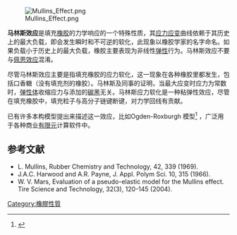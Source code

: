 {{expand|time=2014-02-22T10:11:26+00:00}}
[[File:Mullins_Effect.png|thumb]]

'''马林斯效应'''是填充[[橡胶|橡胶]]的力学响应的一个特殊性质，其[[应力|应力]][[应变|应变]]曲线依赖于其历史上的最大负载，即会发生瞬时和不可逆的软化，此现象以橡胶学家{{link-en|伦纳德·马林斯|Leonard Mullins}}的名字命名。如果负载小于历史上的最大负载，橡胶主要表现为非线性[[弹性_(物理学)|弹性]]行为。马林斯效应不要与[[佩恩效应|佩恩效应]]混淆。

尽管马林斯效应主要是指填充橡胶的应力软化，这一现象在各种橡胶里都发生，包括口香糖（没有填充剂的橡胶）。马林斯及同事的证明，当最大应变时应力为常数时，[[弹性体|弹性体]]收缩应力与添加的[[碳黑|碳黑]]无关。马林斯应力软化是一种粘弹性效应，尽管在填充橡胶中，填充粒子与高分子链键断键，对力学回线有贡献。

已有许多本构模型提出来描述这一效应，比如Ogden-Roxburgh 模型<ref>{{cite journal|last=Ogden|first=R. W|coauthors=Roxburgh, D. G.|title=A pseudo–elastic model for the Mullins effect in filled rubber.|journal=Proceedings of the Royal Society of London. Series A: Mathematical, Physical and Engineering Sciences|year=1999 1988|volume=455|pages=2861-2877|doi=10.1098/rspa.1999.0431}}</ref> ，广泛用于各种商业[[有限元|有限元]]计算软件中。

==参考文献==
{{reflist}}
*L. Mullins, Rubber Chemistry and Technology, 42, 339 (1969).
*J.A.C. Harwood and A.R. Payne, J. Appl. Polym Sci. 10, 315 (1966).
*W. V. Mars, Evaluation of a pseudo-elastic model for the Mullins effect. Tire Science and Technology, 32(3), 120-145 (2004). 

[[Category:橡膠性質|Category:橡膠性質]]
